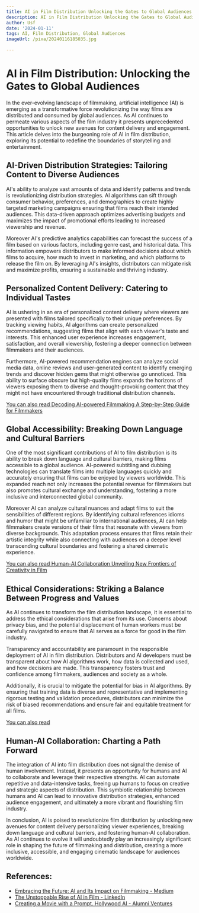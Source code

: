 ```yaml
---
title: AI in Film Distribution Unlocking the Gates to Global Audiences
description: AI in Film Distribution Unlocking the Gates to Global Audiences
author: Usf
date: '2024-01-11'
tags: AI, Film Distribution, Global Audiences
imageUrl: /pixa/20240116185035.jpg

---
```

# AI  in Film Distribution: Unlocking  the Gates to Global Audiences

In the ever-evolving landscape of filmmaking, artificial intelligence (AI) is emerging as a transformative force revolutionizing the way films are distributed and consumed by global audiences. As AI continues to permeate various aspects of the film industry  it presents unprecedented opportunities to unlock new avenues for content  delivery and engagement. This article delves into the burgeoning role of AI in film distribution, exploring its potential to redefine the boundaries of  storytelling and entertainment.

## AI-Driven Distribution Strategies: Tailoring Content to Diverse Audiences

AI's ability to  analyze  vast amounts of data and identify patterns and trends is revolutionizing distribution strategies.  AI algorithms  can sift through consumer behavior, preferences, and demographics to create highly targeted marketing campaigns ensuring that films reach their intended audiences. This data-driven approach optimizes advertising budgets and  maximizes the impact  of promotional efforts leading  to increased viewership  and  revenue.

Moreover AI's  predictive analytics capabilities can forecast the success of a film based on various factors, including  genre  cast, and historical data. This information empowers distributors to  make informed decisions about which films  to acquire, how much to invest  in  marketing, and which platforms to release the film on. By leveraging AI's insights, distributors  can mitigate risk and maximize profits, ensuring a sustainable and thriving industry.

##  Personalized Content Delivery: Catering to Individual Tastes

AI is ushering in an era of personalized content delivery where viewers are presented with films tailored  specifically to their unique preferences. By tracking viewing habits, AI algorithms can create personalized recommendations, suggesting films that align with each viewer's taste and interests.  This enhanced  user experience  increases engagement, satisfaction, and overall viewership, fostering a deeper connection between filmmakers and their audiences.

Furthermore, AI-powered recommendation engines can analyze social media data, online reviews and  user-generated content to identify  emerging trends and discover hidden gems that might otherwise go unnoticed. This ability to surface obscure but high-quality films expands the horizons of viewers exposing them to diverse and thought-provoking content that they might not have encountered through traditional  distribution channels.

[You can also read Decoding AI-powered Filmmaking A Step-by-Step Guide  for Filmmakers](Decoding%20AI-powered%20Filmmaking%20A%20Step-by-Step%20Guide%20for%20Filmmakers)


## Global  Accessibility: Breaking  Down Language  and Cultural Barriers

One of the most significant contributions of AI  to film distribution is its ability  to break down language  and cultural  barriers, making films accessible to a global audience. AI-powered subtitling and dubbing technologies can translate  films into multiple languages  quickly and accurately ensuring that  films can be enjoyed by viewers worldwide. This expanded reach not only increases the potential revenue for  filmmakers but also promotes cultural  exchange and  understanding, fostering a more inclusive and interconnected global community.

Moreover AI can analyze cultural nuances and adapt films to suit the sensibilities  of different regions. By identifying cultural references  idioms and humor that might be unfamiliar  to international audiences, AI can help filmmakers create versions  of their films that resonate with viewers from diverse backgrounds. This  adaptation process ensures that films retain their artistic integrity while  also connecting with audiences on a deeper level transcending  cultural boundaries and fostering a shared cinematic experience.

[You can also read Human-AI Collaboration Unveiling New Frontiers of Creativity in Film](Human-AI%20Collaboration%20Unveiling%20New%20Frontiers%20of%20Creativity%20in%20Film)


## Ethical Considerations:  Striking a  Balance  Between  Progress and Values

As AI continues to  transform the  film distribution landscape, it is essential to address the ethical considerations  that arise from its use. Concerns about privacy  bias, and the  potential displacement of human workers must be carefully navigated to ensure that AI serves as a force for good in the film industry.

Transparency and  accountability are paramount in the responsible deployment of AI in film distribution. Distributors and AI developers must be transparent  about how AI algorithms work,  how data is collected and used, and  how decisions are made. This transparency fosters trust and confidence among  filmmakers, audiences and society as a whole.

Additionally, it is crucial to mitigate the potential for bias in AI  algorithms. By ensuring that training data is diverse and representative and implementing rigorous testing and validation procedures,  distributors can minimize the risk of biased  recommendations  and ensure fair and equitable treatment for all films.

[You can also read ]()


## Human-AI Collaboration: Charting a Path  Forward

The integration of  AI into film distribution does not signal the demise of human involvement. Instead, it presents an opportunity for  humans  and AI to collaborate and leverage their respective strengths. AI can automate repetitive and data-intensive tasks,  freeing up humans to focus on creative and strategic aspects of distribution. This symbiotic relationship between humans  and  AI can lead to innovative distribution strategies, enhanced audience engagement, and ultimately a more vibrant and flourishing film industry.

In conclusion, AI is poised to revolutionize film distribution by unlocking new avenues for content delivery personalizing viewer experiences, breaking down language and cultural barriers, and fostering human-AI collaboration. As AI continues to evolve  it will  undoubtedly  play an increasingly significant role in shaping the future of  filmmaking and distribution, creating a more inclusive, accessible, and engaging cinematic landscape for audiences  worldwide.

## References:
- [Embracing the Future: AI and Its Impact on Filmmaking - Medium](https://medium.com/pitchtoscreen/embracing-the-future-ai-and-its-impact-on-filmmaking-e063b16e3e4f)
- [The Unstoppable Rise of AI in Film - LinkedIn](https://www.linkedin.com/pulse/unstoppable-rise-ai-film-amos-cheruiyot)
- [Creating a Movie with a Prompt. Hollywood AI - Alumni Ventures](https://alumniventuresgroup.medium.com/creating-a-movie-with-a-prompt-a1f617136a53)
